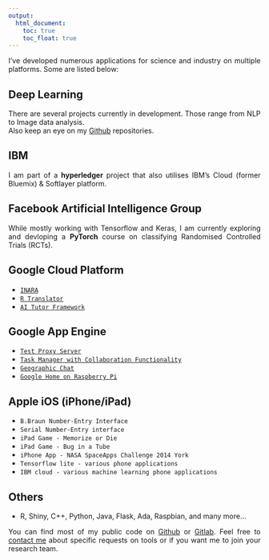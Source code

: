 ```yaml
---
output:
  html_document: 
    toc: true
    toc_float: true
---
```


<link rel="stylesheet" href="styles.css" type="text/css">

<p align="justify">I've developed numerous applications for science and industry on multiple platforms. Some are listed below:</p>

## Deep Learning
<p align="justify">There are several projects currently in development. Those range from NLP to Image data analysis.<br>
Also keep an eye on my [Github](https://github.com/h21k) repositories.</p>

## IBM
<p align="justify">I am part of a <b>hyperledger</b> project that also utilises IBM's Cloud (former Bluemix) & Softlayer platform.</p>

## Facebook Artificial Intelligence Group
<p align="justify">While mostly working with Tensorflow and Keras, I am currently exploring and devloping a <b>PyTorch</b> course on classifying Randomised Controlled Trials (RCTs).</p>

## Google Cloud Platform

- [`INARA`](https://gitlab.com/frontierdevelopmentlab/astrobiology/inara/)
- [`R Translator`](https://https://console.cloud.google.com)
- [`AI Tutor Framework`](https://https://console.cloud.google.com)

## Google App Engine

- [`Test Proxy Server`](https://uslesstest.appspot.com/)
- [`Task Manager with Collaboration Functionality`](https://angryslugs.appspot.com/)
- [`Geographic Chat`](https://angrycoffeemonster.appspot.com/)
- [`Google Home on Raspberry Pi`](https://www.google.com)

## Apple iOS (iPhone/iPad)
- `B.Braun Number-Entry Interface`
- `Serial Number-Entry interface`
- `iPad Game - Memorize or Die`
- `iPad Game - Bug in a Tube`
- `iPhone App - NASA SpaceApps Challenge 2014 York`
- `Tensorflow lite - various phone applications`
- `IBM cloud - various machine learning phone applications`

## Others

- R, Shiny, C++, Python, Java, Flask, Ada, Raspbian, and many more...

<p align="justify">You can find most of my public code on [Github](https://www.github.com/h21k) or [Gitlab](https://gitlab.com/h21k). Feel free to [contact me](contact.html) about specific requests on tools or if you want me to join your research team.</p>
